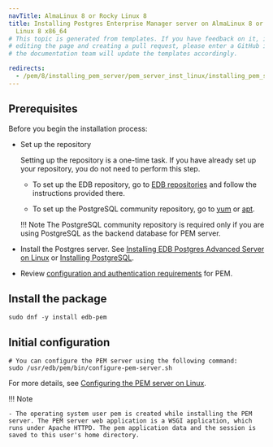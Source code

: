 ```yaml
---
navTitle: AlmaLinux 8 or Rocky Linux 8
title: Installing Postgres Enterprise Manager server on AlmaLinux 8 or Rocky
  Linux 8 x86_64
# This topic is generated from templates. If you have feedback on it, instead of
# editing the page and creating a pull request, please enter a GitHub issue and
# the documentation team will update the templates accordingly.

redirects:
  - /pem/8/installing_pem_server/pem_server_inst_linux/installing_pem_server_using_edb_repository/x86_amd64/pem_server_other_linux8_x86
---
```


## Prerequisites

Before you begin the installation process:

- Set up the repository

  Setting up the repository is a one-time task. If you have already set up your repository, you do not need to perform this step.

  - To set up the EDB repository, go to [EDB repositories](https://www.enterprisedb.com/repos-downloads) and follow the instructions provided there.

  - To set up the PostgreSQL community repository, go to [yum](https://www.postgresql.org/download/linux/redhat/) or [apt](https://wiki.postgresql.org/wiki/Apt).

  !!! Note
  The PostgreSQL community repository is required only if you are using PostgreSQL as the backend database for PEM server.

- Install the Postgres server. See [Installing EDB Postgres Advanced Server on Linux](/epas/8/installing/) or [Installing PostgreSQL](/supported-open-source/postgresql/installer/).

- Review [configuration and authentication requirements](/pem/8/installing/prerequisites/) for PEM.

## Install the package

```shell
sudo dnf -y install edb-pem
```

## Initial configuration

```shell
# You can configure the PEM server using the following command:
sudo /usr/edb/pem/bin/configure-pem-server.sh
```

For more details, see [Configuring the PEM server on Linux](/pem/8/installing/configuring_the_pem_server_on_linux/).

!!! Note

    - The operating system user pem is created while installing the PEM server. The PEM server web application is a WSGI application, which runs under Apache HTTPD. The pem application data and the session is saved to this user's home directory.
